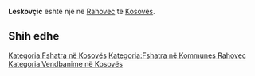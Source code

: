 {{Fshat në 
 | Emri                = Leskovçic
 | EmriAlt                = 
 | NAME_SHORT_FORM=      
 | NAME_GENERIC=      
 | NAME_SORT_NAME_RO=      LESKOVCIC
 | FULL_NAME_RO = Leskovçic
 | FULL_NAME_ND_RO=Leskovcic
 | SORT_NAME_RG=LESKOVCIC
 | FULL_NAME_RG=Leskovçic
 | FULL_NAME_ND_RG=Leskovcic
 | SRP_NAME_SHORT_FORM=      
 | SRP_NAME_GENERIC=      
 | SRP_NAME_SORT_NAME_RO=      
 | SRP_FULL_NAME_RO = 
 | SRP_FULL_NAME_ND_RO=
 | SRP_SORT_NAME_RG=
 | SRP_FULL_NAME_RG=
 | SRP_FULL_NAME_ND_RG=
 | Emri (Rasa dhanore) = 
 | Figura              = 
 | Shteti              = Kosovo
 | Komuna              = Rahovec
 | Kodi postar         = 
 | Sipërfaqja          = 

 | Popullsia           = 

 | Regj. i popullsisë  = 
 | Dend. e popullsisë  = 
 | Faqja zyrtare       = 
 <!--- Koordinatat ----> 
 | Gjerësia            = 42.68456
 | Gjatësia            = 21.035686
 | Lartësia            = 
}}
'''Leskovçic''' është një [[]] në [[Rahovec]] të [[Kosovës]].

<!-- == Gjeografia == -->
<!-- == Historia == -->
<!-- == Demografia == -->
== Shih edhe ==
{{Komuna Rahovec}}
{{Kosovo-Administrata-Cung}}

[[Kategoria:Fshatra në Kosovës]]
[[Kategoria:Fshatra në Kommunes Rahovec]]
[[Kategoria:Vendbanime në Kosovës]]